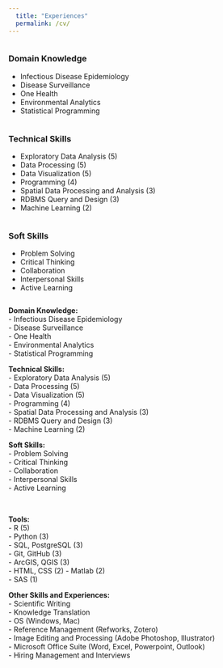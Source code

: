 ```yaml
---
  title: "Experiences"
  permalink: /cv/
---
```


<div class="row">
<div class="column">
<h3>Domain Knowledge</h3>
- Infectious Disease Epidemiology  
- Disease Surveillance  
- One Health  
- Environmental Analytics  
- Statistical Programming  
</div>
<div class="column">
<h3>Technical Skills</h3>
- Exploratory Data Analysis (5)  
- Data Processing (5)  
- Data Visualization (5)  
- Programming (4)  
- Spatial Data Processing and Analysis (3)  
- RDBMS Query and Design (3)  
- Machine Learning (2)  
</div>
<div class="column">
<h3>Soft Skills</h3>
- Problem Solving  
- Critical Thinking  
- Collaboration  
- Interpersonal Skills  
- Active Learning  
</div>
</div>

<div class="column-left">
**Domain Knowledge:**  
- Infectious Disease Epidemiology  
- Disease Surveillance  
- One Health  
- Environmental Analytics  
- Statistical Programming  
</div>

<div class="column-center">
**Technical Skills:**  
- Exploratory Data Analysis (5)  
- Data Processing (5)  
- Data Visualization (5)  
- Programming (4)  
- Spatial Data Processing and Analysis (3)  
- RDBMS Query and Design (3)  
- Machine Learning (2)  
</div>

<div class="column-right">
**Soft Skills:**  
- Problem Solving  
- Critical Thinking  
- Collaboration  
- Interpersonal Skills  
- Active Learning  
</div>

<br>

<div class="column-left">
**Tools:**  
- R (5)  
- Python (3)  
- SQL, PostgreSQL (3)  
- Git, GitHub (3)  
- ArcGIS, QGIS (3)  
- HTML, CSS (2)
- Matlab (2)  
- SAS (1)  
</div>

<div class="column-center">
**Other Skills and Experiences:**  
- Scientific Writing  
- Knowledge Translation  
- OS (Windows, Mac)  
- Reference Management (Refworks, Zotero)  
- Image Editing and Processing  (Adobe Photoshop, Illustrator)  
- Microsoft Office Suite (Word, Excel, Powerpoint, Outlook)  
- Hiring Management and Interviews  
</div>

<br>

